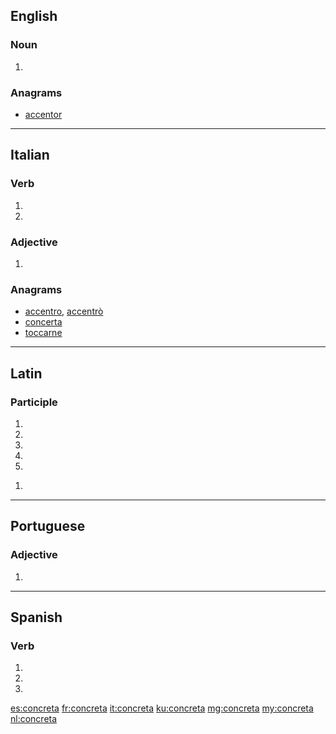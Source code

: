 ==English==

===Noun===
{{head|en|plural}}

# {{plural of|concretum|lang=en}}

===Anagrams===
* [[accentor#English|accentor]]

----

==Italian==

===Verb===
{{head|it|verb form}}

# {{inflection of|concretare||3|s|pres|indc|lang=it}}
# {{inflection of|concretare||2|s|impr|lang=it}}

===Adjective===
{{head|it|adjective form}}

# {{feminine of|concreto|lang=it}}

===Anagrams===
* [[accentro#Italian|accentro]], [[accentrò#Italian|accentrò]]
* [[concerta#Italian|concerta]]
* [[toccarne#Italian|toccarne]]

----

==Latin==

===Participle===
{{la-part-form|concrēta}}

# {{inflection of|concrētus||nom|f|s|lang=la}}
# {{inflection of|concrētus||nom|n|p|lang=la}}
# {{inflection of|concrētus||acc|n|p|lang=la}}
# {{inflection of|concrētus||voc|f|s|lang=la}}
# {{inflection of|concrētus||voc|n|p|lang=la}}

{{la-part-form|concrētā}}

# {{inflection of|concrētus||abl|f|s|lang=la}}

----

==Portuguese==

===Adjective===
{{head|pt|adjective form}} {{g|f}}

# {{feminine of|concreto|lang=pt}}

----

==Spanish==

===Verb===
{{es-verb-form}}

# {{es-verb form of|ending=ar|mood=imperative|sense=affirmative|pers=2|formal=no|number=singular|concretar}}
# {{es-verb form of|ending=ar|mood=indicative|tense=present|pers=2|formal=yes|number=singular|concretar}}
# {{es-verb form of|ending=ar|mood=indicative|tense=present|pers=3|number=singular|concretar}}

[[es:concreta]]
[[fr:concreta]]
[[it:concreta]]
[[ku:concreta]]
[[mg:concreta]]
[[my:concreta]]
[[nl:concreta]]